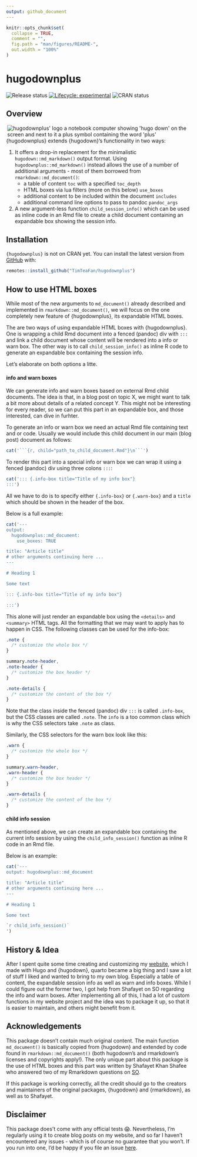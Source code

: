 ```yaml
---
output: github_document
---
```


<!-- README.md is generated from README.Rmd. Please edit that file -->

```r
knitr::opts_chunk$set(
  collapse = TRUE,
  comment = "",
  fig.path = "man/figures/README-",
  out.width = "100%"
)
```

# hugodownplus

<!-- badges: start -->

![Release status](https://img.shields.io/badge/status-first%20release-yellow) [![Lifecycle: experimental](https://img.shields.io/badge/lifecycle-experimental-orange.svg)](https://lifecycle.r-lib.org/articles/stages.html#experimental) ![CRAN status](https://img.shields.io/badge/CRAN-not%20published-red)

<!-- badges: end -->

## Overview

<p id="logop">

<a id="logo" href="https://raw.githubusercontent.com/TimTeaFan/hugodownplus/main/man/figures/logo_big.png"><img src="https://raw.githubusercontent.com/TimTeaFan/hugodownplus/main/man/figures/logo.png" alt="hugodownplus&apos; logo a notebook computer showing &apos;hugo down&apos; on the screen and next to it a plus symbol containing the word &apos;plus&apos;" align="right"/></a>

</p>

{hugodownplus} extends {hugodown}'s functionality in two ways:

 1. It offers a drop-in replacement for the minimalistic `hugodown::md_markdown()` output format. Using `hugodownplus::md_markdown()` instead allows the use of a number of additional arguments - most of them borrowed from `rmarkdown::md_document()`:
    -   a table of content `toc` with a specified `toc_depth`
    -   HTML boxes via lua filters (more on this below) `use_boxes`
    -   additional content to be included within the document `includes`
    -   additional command line options to pass to pandoc `pandoc_args`

  1.  A new argument-less function `child_session_info()` which can be used as inline code in an Rmd file to create a child document containing an expandable box showing the session info.

## Installation

`{hugodownplus}` is not on CRAN yet. You can install the latest version from [GitHub](https://github.com/TimTeaFan/hugodownplus) with:

```r
remotes::install_github("TimTeaFan/hugodownplus")
```

## How to use HTML boxes

While most of the new arguments to `md_document()` already described and implemented in `rmarkdown::md_document()`, we will focus on the one completely new feature of {hugodownplus}, its expandable HTML boxes.

The are two ways of using expandable HTML boxes with {hugodownplus}. One is wrapping a child Rmd document into a fenced (pandoc) div with `:::` and link a child document whose content will be rendered into a info or warn box. The other way is to call `child_session_info()` as inline R code to generate an expandable box containing the session info.

Let's elaborate on both options a litte.

#### info and warn boxes

We can generate info and warn boxes based on external Rmd child documents. The idea is that, in a blog post on topic X, we might want to talk a bit more about details of a related concept Y. This might not be interesting for every reader, so we can put this part in an expandable box, and those interested, can dive in furhter.

To generate an info or warn box we need an actual Rmd file containing text and or code. Usually we would include this child document in our main (blog post) document as follows:

```R
cat('```{r, child="path_to_child_document.Rmd"}\n```')
```

To render this part into a special info or warn box we can wrap it using a fenced (pandoc) div using three colons `:::`:

```R
cat('::: {.info-box title="Title of my info box"}
:::')
```

All we have to do is to specify either `{.info-box}` or `{.warn-box}` and a `title` which should be shown in the header of the box.

Below is a full example:

```R
cat('---
output:
  hugodownplus::md_document:
    use_boxes: TRUE

title: "Article title"
# other arguments continuing here ...
---

# Heading 1

Some text

::: {.info-box title="Title of my info box"}

:::')
```

This alone will just render an expandable box using the `<details>` and `<summary>` HTML tags. All the formatting that we may want to apply has to happen in CSS. The following classes can be used for the info-box:

```css
.note {
  /* customize the whole box */
}

summary.note-header,
.note-header {
  /* customize the box header */
}

.note-details {
  /* customize the content of the box */
}
```

Note that the class inside the fenced (pandoc) div `:::` is called `.info-box`, but the CSS classes are called `.note`. The `info` is a too common class which is why the CSS selectors take `.note` as class.

Similarly, the CSS selectors for the warn box look like this:

```css

.warn {
  /* customize the whole box */
}

summary.warn-header,
.warn-header {
  /* customize the box header */
}

.warn-details {
  /* customize the content of the box */
}
```

#### child info session

As mentioned above, we can create an expandable box containing the current info session by using the `child_info_session()` function as inline R code in an Rmd file.

Below is an example:

```R
cat('---
output: hugodownplus::md_document

title: "Article title"
# other arguments continuing here ...
---

# Heading 1

Some text

`r child_info_session()`
')
```

## History & Idea

After I spent quite some time creating and customizing my [website](https://tim-tiefenbach.de), which I made with Hugo and {hugodown}, quarto became a big thing and I saw a lot of stuff I liked and wanted to bring to my own blog. Especially a table of content, the expandable session info as well as warn and info boxes. While I could figure out the former two, I got help from Shafayet on SO regarding the info and warn boxes. After implementing all of this, I had a lot of custom functions in my website project and the idea was to package it up, so that it is easier to maintain, and others might benefit from it.

## Acknowledgements

This package doesn't contain much original content. The main function `md_document()` is basically copied from {hugodown} and extended by code found in `rmarkdown::md_document()` (both hugodown's and rmarkdown's licenses and copyrights apply!). The only unique part about this package is the use of HTML boxes and this part was written by Shafayet Khan Shafee who answered two of my Rmarkdown questions on [SO](https://stackoverflow.com/questions/75251741/wrap-rmarkdown-child-in-additional-html).

If this package is working correctly, all the credit should go to the creators and maintainers of the original packages, {hugodown} and {rmarkdown}, as well as to Shafayet.

## Disclaimer

This package does't come with any official tests 😱. Nevertheless, I'm regularly using it to create blog posts on my website, and so far I haven't encountered any issues - which is of course no guarantee that you won't. If you run into one, I'd be happy if you file an issue [here](https://github.com/TimTeaFan/hugodownplus/issues).
